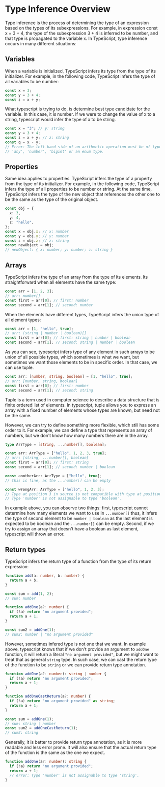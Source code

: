 # Type Inference Overview

Type inference is the process of determining the type of an expression based on the types of its subexpressions. For example, in expression const x = 3 + 4, the type of the subexpression 3 + 4 is inferred to be number, and that type is propagated to the variable x. In TypeScript, type inference occurs in many different situations:

## Variables

When a variable is initialized, TypeScript infers its type from the type of its initializer. For example, in the following code, TypeScript infers the type of all variables to be number:

```ts filename="number.ts"
const x = 3;
const y = 3 + 4;
const z = x + y;
```

What typescript is trying to do, is determine best type candidate for the variable. In this case, it is number. If we were to change the value of x to a string, typescript would infer the type of x to be string.

```ts filename="string.ts"
const x = "3"; // y: string
const y = 3 + 4;
const z = x + y; // z: string
const q = x - y;
// Error: The left-hand side of an arithmetic operation must be of type
// 'any', 'number', 'bigint' or an enum type.
```

## Properties

Same idea applies to properties. TypeScript infers the type of a property from the type of its initializer. For example, in the following code, TypeScript infers the type of all properties to be number or string. At the same time, TypeScript infers the type of the new object that references the other one to be the same as the type of the original object.

```ts filename="properties.ts"
const obj = {
  x: 3,
  y: 4,
  z: "hello",
};
const x = obj.x; // x: number
const y = obj.y; // y: number
const z = obj.z; // z: string
const newObject = obj;
// newObject: { x: number; y: number; z: string }
```

## Arrays

TypeScript infers the type of an array from the type of its elements. Its straightforward when all elements have the same type:

```ts filename="arrays.ts"
const arr = [1, 2, 3];
// arr: number[]
const first = arr[0]; // first: number
const second = arr[1]; // second: number
```

When the elements have different types, TypeScript infers the union type of all element types:

```ts filename="arrays.ts"
const arr = [1, "hello", true];
// arr: (string | number | boolean)[]
const first = arr[0]; // first: string | number | boolean
const second = arr[1]; // second: string | number | boolean
```

As you can see, typescript infers type of any element in such arrays to be union of all possible types, which sometimes is what we want, but sometimes we want those elements to be in specific order. In that case, we can use tuple.

```ts filename="arrays.ts"
const arr: [number, string, boolean] = [1, "hello", true];
// arr: [number, string, boolean]
const first = arr[0]; // first: number
const second = arr[1]; // second: string
```


<Callout emoji="💡">
  Tuple is a term used in computer science to describe a data structure that is
  finite ordered list of elements. In typescript, tuple allows you to express an
  array with a fixed number of elements whose types are known, but need not be
  the same.
</Callout>

However, we can try to define something more flexible, which still has some order to it. For example, we can define a type that represents an array of numbers, but we don't know how many numbers there are in the array.

```ts filename="arrays.ts"
type ArrType = [string, ...number[], boolean];

const arr: ArrType = ["hello", 1, 2, 3, true];
// arr: [string, ...number[], boolean]
const first = arr[0]; // first: string
const second = arr[1]; // second: number | boolean

const anotherArr: ArrType = ["hello", true];
// this is fine, as the ...number[] can be empty

const wrongArr: ArrType = ["hello", 1, 2, 3];
// Type at position 3 in source is not compatible with type at position 2 in target.
// Type 'number' is not assignable to type 'boolean'.
```

In example above, you can observe two things: first, typescript cannot determine how many elements we want to use in `...number[]` thus, it infers the type of second element to be `number | boolean` as the last element is expected to be boolean and the `...number[]` can be empty. Second, if we try to assign an array that doesn't have a boolean as last element, typescript will throw an error.

## Return types

TypeScript infers the return type of a function from the type of its return expression:

```ts filename="return.ts"
function add(a: number, b: number) {
  return a + b;
}

const sum = add(1, 2);
// sum: number

function addOne(a?: number) {
  if (!a) return "no argument provided";
  return a + 1;
}

const sum2 = addOne(1);
// sum2: number | "no argument provided"
```

However, sometimes infered type is not one that we want. In example above, typescript knows that if we don't provide an argument to `addOne` function, it will return a literal `"no argument provided"`, but we might want to treat that as general `string` type. In such case, we can cast the return type of the function to be `string` or we can provide return type annotation.

```ts filename="return.ts"
function addOne(a?: number): string | number {
  if (!a) return "no argument provided";
  return a + 1;
}

function addOneCastReturn(a?: number) {
  if (!a) return "no argument provided" as string;
  return a + 1;
}

const sum = addOne(1);
// sum: string | number
const sum2 = addOneCastReturn(1);
// sum2: string
```

Generally, it is better to provide return type annotation, as it is more readable and less error prone. It will also ensure that the actual return type of the function is the same as the one we expect.

```ts filename="return.ts"
function addOne(a?: number): string {
  if (!a) return "no argument provided";
  return a + 1;
  // error: Type 'number' is not assignable to type 'string'.
}
```
